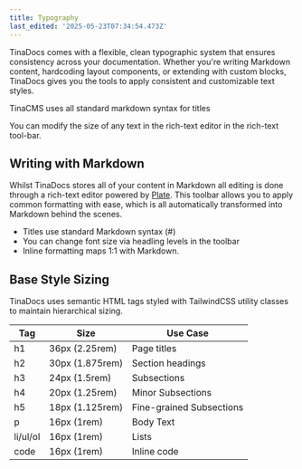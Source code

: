 ```yaml
---
title: Typography
last_edited: '2025-05-23T07:34:54.473Z'
---
```


TinaDocs comes with a flexible, clean typographic system that ensures consistency across your documentation. Whether you're writing Markdown content, hardcoding layout components, or extending with custom blocks, TinaDocs gives you the tools to apply consistent and customizable text styles.

TinaCMS uses all standard markdown syntax for titles

You can modify the size of any text in the rich-text editor in the rich-text tool-bar.

## Writing with Markdown

Whilst TinaDocs stores all of your content in Markdown all editing is done through a rich-text editor powered by [Plate](https://platejs.org/). This toolbar allows you to apply common formatting with ease, which is all automatically transformed into Markdown behind the scenes.

* Titles use standard Markdown syntax (#)
* You can change font size via headling levels in the toolbar
* Inline formatting maps 1:1 with Markdown. 

## Base Style Sizing

TinaDocs uses semantic HTML tags styled with TailwindCSS utility classes to maintain hierarchical sizing. 

| Tag      | Size            | Use Case                 |
| -------- | --------------- | ------------------------ |
| h1       | 36px (2.25rem)  | Page titles              |
| h2       | 30px (1.875rem) | Section headings         |
| h3       | 24px (1.5rem)   | Subsections              |
| h4       | 20px (1.25rem)  | Minor Subsections        |
| h5       | 18px (1.125rem) | Fine-grained Subsections |
| p        | 16px (1rem)     | Body Text                |
| li/ul/ol | 16px (1rem)     | Lists                    |
| code     | 16px (1rem)     | Inline code              |
